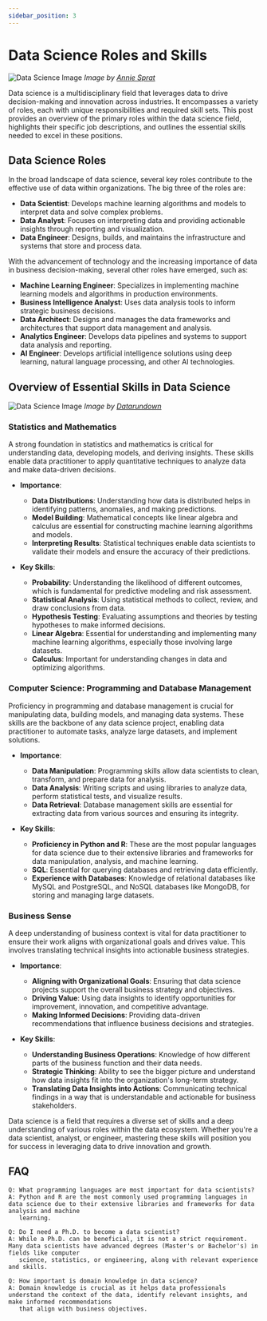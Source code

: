 ```yaml
---
sidebar_position: 3
---
```



# Data Science Roles and Skills

<Announcement text="Attention: In the upcoming chapters, we will focus on the specific role of Data Scientist. But as for general information, these chapters will explain all the roles in the data science field."/>
<p></p>

![Data Science Image](https://raw.githubusercontent.com/adiptamartulandi/learn-data-science-live/main/assets/03-data-science-role.jpg)
*Image by [Annie Sprat](https://unsplash.com/@anniespratt)*

Data science is a multidisciplinary field that leverages data to drive decision-making and innovation across industries. It encompasses a variety of roles, each with unique responsibilities and required skill sets. This post provides an overview of the primary roles within the data science field, highlights their specific job descriptions, and outlines the essential skills needed to excel in these positions.

## Data Science Roles

In the broad landscape of data science, several key roles contribute to the effective use of data within organizations. The big three of the roles are:

- **Data Scientist**: Develops machine learning algorithms and models to interpret data and solve complex problems.
- **Data Analyst**: Focuses on interpreting data and providing actionable insights through reporting and visualization.
- **Data Engineer**: Designs, builds, and maintains the infrastructure and systems that store and process data.

With the advancement of technology and the increasing importance of data in business decision-making, several other roles have emerged, such as:

- **Machine Learning Engineer**: Specializes in implementing machine learning models and algorithms in production environments.
- **Business Intelligence Analyst**: Uses data analysis tools to inform strategic business decisions.
- **Data Architect**: Designs and manages the data frameworks and architectures that support data management and analysis.
- **Analytics Engineer**: Develops data pipelines and systems to support data analysis and reporting.
- **AI Engineer**: Develops artificial intelligence solutions using deep learning, natural language processing, and other AI technologies.

## Overview of Essential Skills in Data Science

![Data Science Image](https://datarundown.com/wp-content/uploads/2022/04/Skills-Data-Science-1.png)
*Image by [Datarundown](https://datarundown.com)*

### Statistics and Mathematics

A strong foundation in statistics and mathematics is critical for understanding data, developing models, and deriving insights. These skills enable data practitioner to apply quantitative techniques to analyze data and make data-driven decisions.

- **Importance**: 
  - **Data Distributions**: Understanding how data is distributed helps in identifying patterns, anomalies, and making predictions.
  - **Model Building**: Mathematical concepts like linear algebra and calculus are essential for constructing machine learning algorithms and models.
  - **Interpreting Results**: Statistical techniques enable data scientists to validate their models and ensure the accuracy of their predictions.

- **Key Skills**: 
  - **Probability**: Understanding the likelihood of different outcomes, which is fundamental for predictive modeling and risk assessment.
  - **Statistical Analysis**: Using statistical methods to collect, review, and draw conclusions from data.
  - **Hypothesis Testing**: Evaluating assumptions and theories by testing hypotheses to make informed decisions.
  - **Linear Algebra**: Essential for understanding and implementing many machine learning algorithms, especially those involving large datasets.
  - **Calculus**: Important for understanding changes in data and optimizing algorithms.

### Computer Science: Programming and Database Management

Proficiency in programming and database management is crucial for manipulating data, building models, and managing data systems. These skills are the backbone of any data science project, enabling data practitioner to automate tasks, analyze large datasets, and implement solutions.

- **Importance**:
  - **Data Manipulation**: Programming skills allow data scientists to clean, transform, and prepare data for analysis.
  - **Data Analysis**: Writing scripts and using libraries to analyze data, perform statistical tests, and visualize results.
  - **Data Retrieval**: Database management skills are essential for extracting data from various sources and ensuring its integrity.

- **Key Skills**:
  - **Proficiency in Python and R**: These are the most popular languages for data science due to their extensive libraries and frameworks for data manipulation, analysis, and machine learning.
  - **SQL**: Essential for querying databases and retrieving data efficiently.
  - **Experience with Databases**: Knowledge of relational databases like MySQL and PostgreSQL, and NoSQL databases like MongoDB, for storing and managing large datasets.

### Business Sense

A deep understanding of business context is vital for data practitioner to ensure their work aligns with organizational goals and drives value. This involves translating technical insights into actionable business strategies.

- **Importance**:

  - **Aligning with Organizational Goals**: Ensuring that data science projects support the overall business strategy and objectives.
  - **Driving Value**: Using data insights to identify opportunities for improvement, innovation, and competitive advantage.
  - **Making Informed Decisions**: Providing data-driven recommendations that influence business decisions and strategies.

- **Key Skills**:

  - **Understanding Business Operations**: Knowledge of how different parts of the business function and their data needs.
  - **Strategic Thinking**: Ability to see the bigger picture and understand how data insights fit into the organization's long-term strategy.
  - **Translating Data Insights into Actions**: Communicating technical findings in a way that is understandable and actionable for business stakeholders.

Data science is a field that requires a diverse set of skills and a deep understanding of various roles within the data ecosystem. Whether you're a data scientist, analyst, or engineer, mastering these skills will position you for success in leveraging data to drive innovation and growth.

## FAQ

```
Q: What programming languages are most important for data scientists?
A: Python and R are the most commonly used programming languages in data science due to their extensive libraries and frameworks for data analysis and machine
   learning.
```

```
Q: Do I need a Ph.D. to become a data scientist?
A: While a Ph.D. can be beneficial, it is not a strict requirement. Many data scientists have advanced degrees (Master's or Bachelor's) in fields like computer 
   science, statistics, or engineering, along with relevant experience and skills.
```

```
Q: How important is domain knowledge in data science?
A: Domain knowledge is crucial as it helps data professionals understand the context of the data, identify relevant insights, and make informed recommendations 
   that align with business objectives.
```


